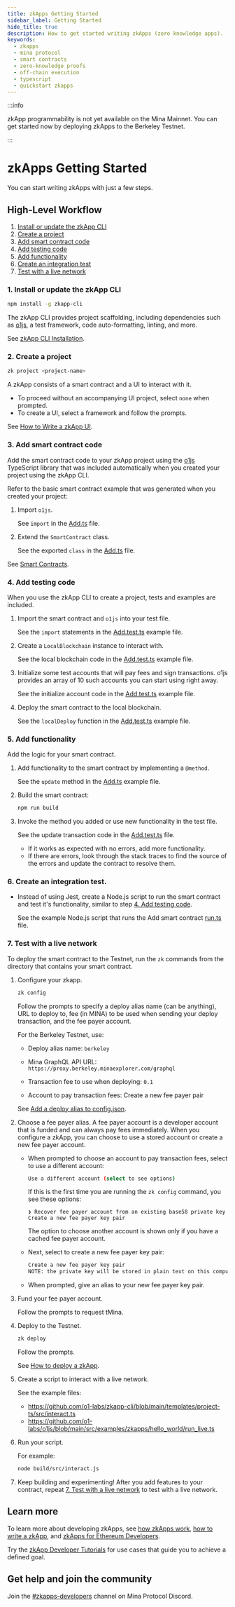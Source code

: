 ```yaml
---
title: zkApps Getting Started
sidebar_label: Getting Started
hide_title: true
description: How to get started writing zkApps (zero knowledge apps).
keywords:
  - zkapps
  - mina protocol
  - smart contracts
  - zero-knowledge proofs
  - off-chain execution
  - typescript
  - quickstart zkapps
---
```


:::info

zkApp programmability is not yet available on the Mina Mainnet. You can get started now by deploying zkApps to the Berkeley Testnet.

:::

# zkApps Getting Started

You can start writing zkApps with just a few steps.

## High-Level Workflow

1. [Install or update the zkApp CLI](#1-install-or-update-the-zkapp-cli)
1. [Create a project](#2-create-a-project)
1. [Add smart contract code](#3-add-smart-contract-code)
1. [Add testing code](#4-add-testing-code)
1. [Add functionality](#5-add-functionality)
1. [Create an integration test](#6-create-an-integration-test)
1. [Test with a live network](#7-test-with-a-live-network)

### 1. Install or update the zkApp CLI

```sh
npm install -g zkapp-cli
```

The zkApp CLI provides project scaffolding, including dependencies such as [o1js](/zkapps/o1js), a test framework, code auto-formatting, linting, and more.

See [zkApp CLI Installation](/zkapps/install-zkapp-cli).

### 2. Create a project

```sh
zk project <project-name>
```

A zkApp consists of a smart contract and a UI to interact with it. 

- To proceed without an accompanying UI project, select `none` when prompted.
- To create a UI, select a framework and follow the prompts. 

See [How to Write a zkApp UI](/zkapps/how-to-write-a-zkapp-ui).

### 3. Add smart contract code

Add the smart contract code to your zkApp project using the [o1js](/zkapps/o1js) TypeScript library that was included automatically when you created your project using the zkApp CLI.

Refer to the basic smart contract example that was generated when you created your project:

1. Import `o1js`. 

    See `import` in the [Add.ts](https://github.com/o1-labs/zkapp-cli/blob/main/templates/project-ts/src/Add.ts#L1) file.

1. Extend the `SmartContract` class.

    See the exported `class` in the [Add.ts](https://github.com/o1-labs/zkapp-cli/blob/main/templates/project-ts/src/Add.ts#L12) file. 

See [Smart Contracts](https://docs.minaprotocol.com/zkapps/o1js/smart-contracts).

### 4. Add testing code

When you use the zkApp CLI to create a project, tests and examples are included.

1. Import the smart contract and `o1js` into your test file. 

    See the `import` statements in the [Add.test.ts](https://github.com/o1-labs/zkapp-cli/blob/main/templates/project-ts/src/Add.test.ts#L1-L2) example file.

1. Create a `LocalBlockchain` instance to interact with.

    See the local blockchain code in the [Add.test.ts](https://github.com/o1-labs/zkapp-cli/blob/main/templates/project-ts/src/Add.test.ts#L27-L28) example file.

1. Initialize some test accounts that will pay fees and sign transactions. o1js provides an array of 10 such accounts you can start using right away.

    See the initialize account code in the [Add.test.ts](https://github.com/o1-labs/zkapp-cli/blob/main/templates/project-ts/src/Add.test.ts#L29-L31) example file.

1. Deploy the smart contract to the local blockchain.

    See the `localDeploy` function in the [Add.test.ts](https://github.com/o1-labs/zkapp-cli/blob/main/templates/project-ts/src/Add.test.ts#L38-L46) example file.

### 5. Add functionality

Add the logic for your smart contract.

1. Add functionality to the smart contract by implementing a `@method`.

    See the `update` method in the [Add.ts](https://github.com/o1-labs/zkapp-cli/blob/main/templates/project-ts/src/Add.ts#L20) example file.

    <!-- do we point user somewhere for method? or? -->

1. Build the smart contract:

    ```sh
    npm run build
    ```

1. Invoke the method you added or use new functionality in the test file.

    See the update transaction code in the [Add.test.ts](https://github.com/o1-labs/zkapp-cli/blob/main/templates/project-ts/src/Add.test.ts#L57-L65) file.

    - If it works as expected with no errors, add more functionality.
    - If there are errors, look through the stack traces to find the source of the errors and update the contract to resolve them.

### 6. Create an integration test.

- Instead of using Jest, create a Node.js script to run the smart contract and test it's functionality, similar to step [4. Add testing code](#4-add-testing-code).

    See the example Node.js script that runs the Add smart contract [run.ts](https://github.com/o1-labs/zkapp-cli/blob/main/examples/tictactoe/ts/src/run.ts) file. 

<!-- which run.ts file are we referring to? I only found run.ts for the sudoku and tictacktoe tests -->

### 7. Test with a live network

To deploy the smart contract to the Testnet, run the `zk` commands from the directory that contains your smart contract. 

1. Configure your zkapp.

    ```sh
    zk config
    ```

    Follow the prompts to specify a deploy alias name (can be anything), URL to deploy to, fee (in MINA) to be used when sending your deploy transaction, and the fee payer account. 

    For the Berkeley Testnet, use: <!-- or whatever the ITN is called, let's give that specific information -->
 
    - Deploy alias name: `berkeley` 
  
    - Mina GraphQL API URL: `https://proxy.berkeley.minaexplorer.com/graphql`
  
    - Transaction fee to use when deploying: `0.1`
  
    - Account to pay transaction fees: Create a new fee payer pair
    
    See [Add a deploy alias to config.json](/zkapps/how-to-deploy-a-zkapp#add-a-deploy-alias-to-configjson).

1. Choose a fee payer alias. A fee payer account is a developer account that is funded and can always pay fees immediately. When you configure a zkApp, you can choose to use a stored account or create a new fee payer account.

    - When prompted to choose an account to pay transaction fees, select to use a different account:

        ```sh
        Use a different account (select to see options)
        ```

        If this is the first time you are running the `zk config` command, you see these options:

        ```text
        ❯ Recover fee payer account from an existing base58 private key
        Create a new fee payer key pair
        ```

        The option to choose another account is shown only if you have a cached fee payer account.

    - Next, select to create a new fee payer key pair:  

        ```sh
        Create a new fee payer key pair
        NOTE: the private key will be stored in plain text on this computer.
        ```

    - When prompted, give an alias to your new fee payer key pair. 

1. Fund your fee payer account.

    Follow the prompts to request tMina. 

1. Deploy to the Testnet. <!-- don't we need to deploy? do we want to name the Testnet here? -->

    ```sh
    zk deploy
    ```

    Follow the prompts. 
    
    See [How to deploy a zkApp](/zkapps/how-to-deploy-a-zkapp).

1. Create a script to interact with a live network.

    See the example files:
    - https://github.com/o1-labs/zkapp-cli/blob/main/templates/project-ts/src/interact.ts
    - https://github.com/o1-labs/o1js/blob/main/src/examples/zkapps/hello_world/run_live.ts

1. Run your script.

    For example:

    ```sh
    node build/src/interact.js
    ```

1. Keep building and experimenting! After you add features to your contract, repeat [7. Test with a live network](#7-test-with-a-live-network) to test with a live network.

## Learn more

To learn more about developing zkApps, see [how zkApps work](/zkapps/how-zkapps-work), [how to write a zkApp](/zkapps/how-to-write-a-zkapp), and [zkApps for Ethereum Developers](/zkapps/zkapps-for-ethereum-developers).

Try the [zkApp Developer Tutorials](/zkapps/tutorials) for use cases that guide you to achieve a defined goal.

## Get help and join the community

Join the [#zkapps-developers](https://discord.com/channels/484437221055922177/915745847692636181) channel on Mina Protocol Discord. 
